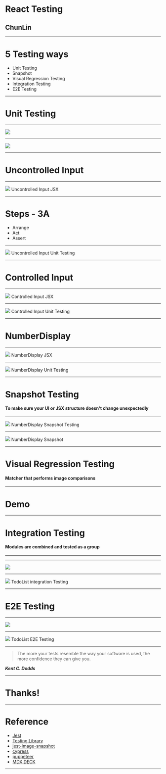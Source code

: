 
# React Testing

## ChunLin

---

# 5 Testing ways

<ul>
  <Appear>
    <li>Unit Testing</li>
    <li>Snapshot</li>
    <li>Visual Regression Testing</li>
    <li>Integration Testing</li>
    <li>E2E Testing</li>
  </Appear>
</ul>

---

# Unit Testing

---

<Image src="./mdx-slides/assets/jest-logo.png" size="contain" />

---

<Image src="./mdx-slides/assets/testing-library.png" size="contain" />

---


# Uncontrolled Input

<UncontrollLogin />

---



<Image src="./mdx-slides/assets/UncontrollInput.png" size="small">
  Uncontrolled Input JSX
</Image>


---

# Steps - 3A

<ul>
  <Appear>
    <li>Arrange</li>
    <li>Act</li>
    <li>Assert</li>
  </Appear>
</ul>

---

<Image src="./mdx-slides/assets/UncontrollInput-test.png" size="contain">
  Uncontrolled Input Unit Testing
</Image>

---


# Controlled Input

<ControllLogin />

---

<Image src="./mdx-slides/assets/controllInput.png" size="contain">
  Controlled Input JSX
</Image>

---

<Image src="./mdx-slides/assets/controllInput-test.png" size="contain">
  Controlled Input Unit Testing
</Image>

---


# NumberDisplay

<NumberDisplay number={1}/>

---

<Image src="./mdx-slides/assets/numberDisplay.png" size="contain">
  NumberDisplay JSX
</Image>

---

<Image src="./mdx-slides/assets/numberDisplay-test.png" size="contain">
  NumberDisplay Unit Testing
</Image>

---

# Snapshot Testing

#### To make sure your UI or JSX structure doesn't change unexpectedly

---

<Image src="./mdx-slides/assets/numberDisplay-snapshot-test.png" size="contain">
  NumberDisplay Snapshot Testing
</Image>

---

<Image src="./mdx-slides/assets/numberDisplay-snapshot.png" size="contain">
  NumberDisplay Snapshot
</Image>

---

# Visual Regression Testing

#### Matcher that performs image comparisons

---

# Demo

---

# Integration Testing

#### Modules are combined and tested as a group

---


<TodoList />

---

<Image src="./mdx-slides/assets/todolist.png" size="contain" />
  

---

<Image src="./mdx-slides/assets/todolist-integration-test.png" size="contain">
  TodoList integration Testing
</Image>

---

# E2E Testing

---

<Image src="./mdx-slides/assets/cypress-logo.png" size="contain" />

---

<Image src="./mdx-slides/assets/todolist-e2e-testing.png" size="contain">
  TodoList E2E Testing
</Image>

---

> The more your tests resemble the way your software is used, the more confidence they can give you.

***Kent C. Dodds***

---

# Thanks!

---


# Reference

<ul>
  <Appear>
    <li><a href="https://jestjs.io/">Jest</a></li>
    <li><a href="https://testing-library.com/">Testing Library</a></li>
    <li><a href="https://github.com/americanexpress/jest-image-snapshot">jest-image-snapshot</a></li>
    <li><a href="https://www.cypress.io/">cypress</a></li>
    <li><a href="https://pptr.dev/">puppeteer</a></li>
    <li><a href="https://mdx-deck.jxnblk.com">MDX DECK</a></li>
  </Appear>
</ul>

---













